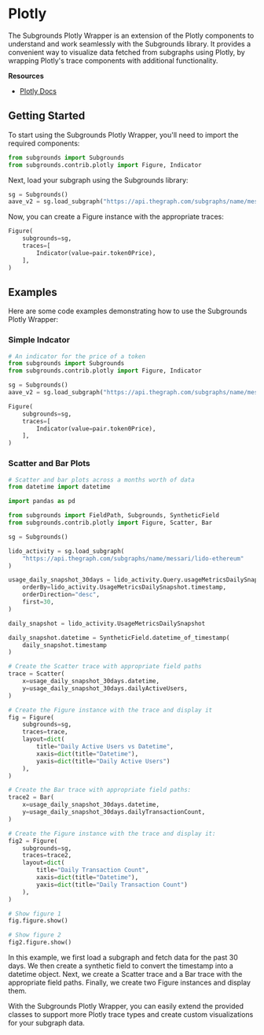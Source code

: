 # Plotly

The Subgrounds Plotly Wrapper is an extension of the Plotly components to understand and work seamlessly with the Subgrounds library. It provides a convenient way to visualize data fetched from subgraphs using Plotly, by wrapping Plotly's trace components with additional functionality.

**Resources**

- [Plotly Docs](https://plotly.com/python/)

## Getting Started

To start using the Subgrounds Plotly Wrapper, you'll need to import the required components:

```python
from subgrounds import Subgrounds
from subgrounds.contrib.plotly import Figure, Indicator
```

Next, load your subgraph using the Subgrounds library:

```python
sg = Subgrounds()
aave_v2 = sg.load_subgraph("https://api.thegraph.com/subgraphs/name/messari/aave-v2-ethereum")
```

Now, you can create a Figure instance with the appropriate traces:

```python
Figure(
    subgrounds=sg,
    traces=[
        Indicator(value=pair.token0Price),
    ],
)
```

## Examples

Here are some code examples demonstrating how to use the Subgrounds Plotly Wrapper:

### Simple Indcator

```python copy
# An indicator for the price of a token
from subgrounds import Subgrounds
from subgrounds.contrib.plotly import Figure, Indicator

sg = Subgrounds()
aave_v2 = sg.load_subgraph("https://api.thegraph.com/subgraphs/name/messari/aave-v2-ethereum")

Figure(
    subgrounds=sg,
    traces=[
        Indicator(value=pair.token0Price),
    ],
)
```

### Scatter and Bar Plots

```python copy
# Scatter and bar plots across a months worth of data
from datetime import datetime

import pandas as pd

from subgrounds import FieldPath, Subgrounds, SyntheticField
from subgrounds.contrib.plotly import Figure, Scatter, Bar

sg = Subgrounds()

lido_activity = sg.load_subgraph(
    "https://api.thegraph.com/subgraphs/name/messari/lido-ethereum"
)

usage_daily_snapshot_30days = lido_activity.Query.usageMetricsDailySnapshots(
    orderBy=lido_activity.UsageMetricsDailySnapshot.timestamp,
    orderDirection="desc",
    first=30,
)

daily_snapshot = lido_activity.UsageMetricsDailySnapshot

daily_snapshot.datetime = SyntheticField.datetime_of_timestamp(
    daily_snapshot.timestamp
)

# Create the Scatter trace with appropriate field paths
trace = Scatter(
    x=usage_daily_snapshot_30days.datetime,
    y=usage_daily_snapshot_30days.dailyActiveUsers,
)

# Create the Figure instance with the trace and display it
fig = Figure(
    subgrounds=sg,
    traces=trace,
    layout=dict(
        title="Daily Active Users vs Datetime",
        xaxis=dict(title="Datetime"),
        yaxis=dict(title="Daily Active Users")
    ),
)

# Create the Bar trace with appropriate field paths:
trace2 = Bar(
    x=usage_daily_snapshot_30days.datetime,
    y=usage_daily_snapshot_30days.dailyTransactionCount,
)

# Create the Figure instance with the trace and display it:
fig2 = Figure(
    subgrounds=sg,
    traces=trace2,
    layout=dict(
        title="Daily Transaction Count",
        xaxis=dict(title="Datetime"),
        yaxis=dict(title="Daily Transaction Count")
    ),
)
```

```python copy
# Show figure 1
fig.figure.show()
```

```python copy
# Show figure 2
fig2.figure.show()
```

In this example, we first load a subgraph and fetch data for the past 30 days. We then create a synthetic field to convert the timestamp into a datetime object. Next, we create a Scatter trace and a Bar trace with the appropriate field paths. Finally, we create two Figure instances and display them.

With the Subgrounds Plotly Wrapper, you can easily extend the provided classes to support more Plotly trace types and create custom visualizations for your subgraph data.
